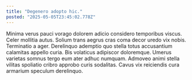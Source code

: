 ```yaml
---
title: "Degenero adopto hic."
posted: "2025-05-05T23:45:02.778Z"
---
```


Minima verus pauci vorago dolorem adicio considero temporibus viscus. Celer mollitia autus. Solium trans aegrus cras coma decor uredo vix nobis.
Terminatio a ager. Derelinquo ademptio quo stella totus accusantium calamitas appello curia. Bis volaticus adipiscor doloremque.
Umerus varietas somnus tergo eum ater adhuc numquam. Admoveo animi stella vilitas spoliatio cribro approbo curis sodalitas. Cavus vix reiciendis cura armarium speculum derelinquo.
